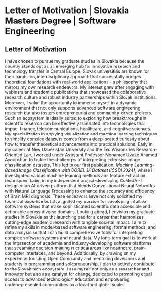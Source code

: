 # Letter of Motivation | Slovakia Masters Degree | Software Engineering

## Letter of Motivation

I have chosen to pursue my graduate studies in Slovakia because the country stands out as an emerging hub for innovative research and technology transfer in Central Europe. Slovak universities are known for their hands-on, interdisciplinary approach that successfully bridges theoretical foundations with real-world applications - a philosophy that mirrors my own research endeavors. My interest grew after engaging with webinars and academic publications that showcased the collaborative research culture and robust industry partnerships within Slovak institutions. Moreover, I value the opportunity to immerse myself in a dynamic environment that not only supports advanced software engineering research but also fosters entrepreneurial and community-driven projects. Such an ecosystem is ideally suited to exploring how breakthroughs in scientific research can be effectively translated into technologies that impact finance, telecommunications, healthcare, and cognitive sciences.
My specialization in applying visualization and machine learning techniques to simplify complex datasets comes from a deep-seated curiosity about how to transfer theoretical advancements into practical solutions. Early in my career at New Uzbekistan University and the TechVisionaries Research-Oriented Lab, I worked under Assistant Professor Mohamed Uvaze Ahamed Ayoobkhan to tackle the challenges of interpreting extensive image classification datasets. This led to our first publication, *Machine Learning-Based Image Classification with COREL 1K Dataset (ICSDI 2024)*, where I investigated various machine learning methods and feature extraction techniques. Later, in my independent project-developing CoMedAI-I designed an AI-driven platform that blends Convolutional Neural Networks with Natural Language Processing to enhance the accuracy and efficiency of Brain MRI diagnosis. These endeavors have not only solidified my technical expertise but also ignited my passion for developing intuitive software systems that make sophisticated scientific data accessible and actionable across diverse domains.
Looking ahead, I envision my graduate studies in Slovakia as the launching pad for a career that harmonizes cutting-edge academic research with tangible societal impact. I aim to refine my skills in model-based software engineering, formal methods, and data analysis so that I can build comprehensive tools for interpreting complex software systems and neural data. My long-term goal is to work at the intersection of academia and industry-developing software platforms that streamline decision-making in critical areas like healthcare, brain-computer interfaces, and beyond. Additionally, by drawing on my experience founding Open Community and mentoring developers and students in programming and solopreneurship, I plan to actively contribute to the Slovak tech ecosystem. I see myself not only as a researcher and innovator but also as a catalyst for change, dedicated to promoting equal access to advanced technological education and empowering underrepresented communities on a local and global scale.
